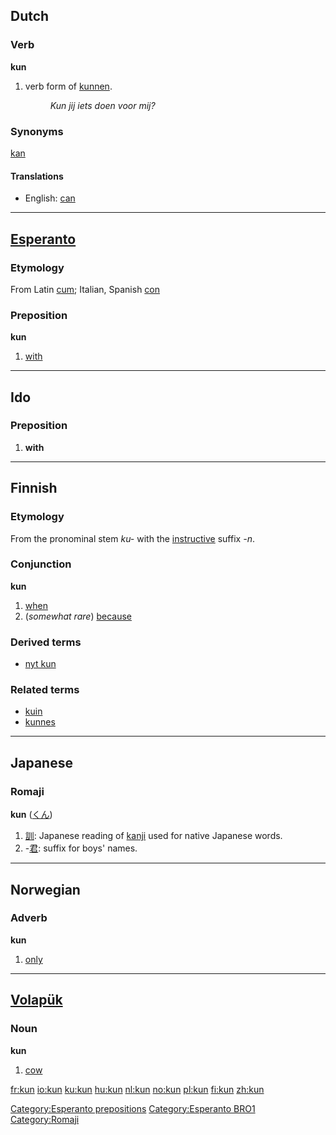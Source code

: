 ==Dutch==
===Verb===
'''kun'''

# verb form of [[kunnen]].
#: ''Kun jij iets doen voor mij?''

===Synonyms===
[[kan]]

====Translations====
*English: [[can]]

----

==[[Esperanto]]==
===Etymology===
From Latin [[cum]]; Italian, Spanish [[con]]
===Preposition===
'''kun'''

#[[with]]

[[Category:Esperanto prepositions]]
[[Category:Esperanto BRO1]]
----

==Ido==
===Preposition===
# '''with'''
----

==Finnish==
===Etymology===
From the pronominal stem ''ku-'' with the [[instructive]] suffix ''-n''.

===Conjunction===
'''kun'''

# [[when]]
# (''somewhat rare'') [[because]]

===Derived terms===
*[[nyt kun]]

===Related terms===
*[[kuin]]
*[[kunnes]]

----

==Japanese==
===Romaji===
'''kun''' ([[くん]])

#[[訓]]: Japanese reading of [[kanji]] used for native Japanese words.
#-[[君]]: suffix for boys' names.

[[Category:Romaji]]
----

==Norwegian==
===Adverb===
'''kun'''

#[[only]]

----

==[[Volapük]]==
===Noun===
'''kun'''

#[[cow]]

[[fr:kun]]
[[io:kun]]
[[ku:kun]]
[[hu:kun]]
[[nl:kun]]
[[no:kun]]
[[pl:kun]]
[[fi:kun]]
[[zh:kun]]